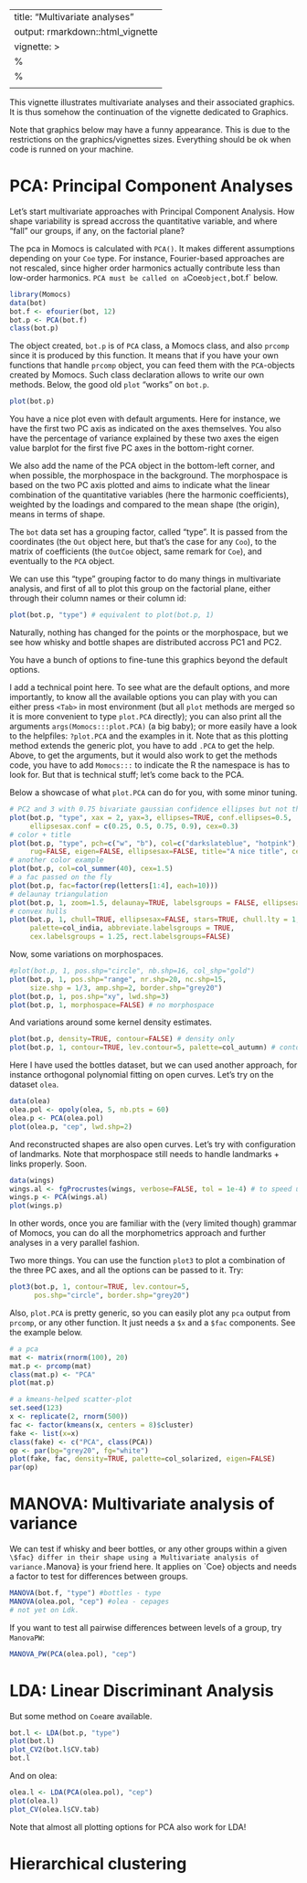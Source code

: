 
---
title: "Multivariate analyses"
output: rmarkdown::html_vignette
vignette: >
  %\VignetteEngine{knitr::rmarkdown}
  %\VignetteIndexEntry{Multivariate analyses}
  \usepackage[utf8]{inputenc}
---

This vignette illustrates multivariate analyses and their associated graphics. It is thus somehow the continuation of the vignette dedicated to Graphics.

Note that graphics below may have a funny appearance. This is due to the restrictions on the graphics/vignettes sizes. Everything should be ok when code is runned on your machine.

# PCA: Principal Component Analyses

Let's start multivariate approaches with Principal Component Analysis. How shape variability is spread accross the quantitative variable, and where "fall" our groups, if any, on the factorial plane?

The pca in Momocs is calculated with `PCA()`. It makes different assumptions depending on your `Coe` type. For instance, Fourier-based approaches are not rescaled, since higher order harmonics actually contribute less than low-order harmonics. `PCA must be called on a `Coe` object, `bot.f` below. 

```r
library(Momocs)
data(bot)
bot.f <- efourier(bot, 12)
bot.p <- PCA(bot.f)
class(bot.p)
```

The object created, `bot.p` is of `PCA` class, a Momocs class, and also `prcomp` since it is produced by this function. It means that if you have your own functions that handle `prcomp` object, you can feed them with the `PCA`-objects created by Momocs. Such class declaration allows to write our own methods. Below, the good old `plot` "works" on `bot.p`.

```r
plot(bot.p)
```

You have a nice plot even with default arguments. Here for instance, we have the first two PC axis as indicated on the axes themselves. You also have the percentage of variance explained by these two axes the eigen value barplot for the first five PC axes in the bottom-right corner.

We also add the name of the PCA object in the bottom-left corner, and when possible, the morphospace in the background. The morphospace is based on the two PC axis plotted and aims to indicate what the linear combination of the quantitative variables (here the harmonic coefficients), weighted by the loadings and compared to the mean shape (the origin), means in terms of shape.

The `bot` data set has a grouping factor, called "type". It is passed from the coordinates (the `Out` object here, but that's the case for any `Coo`), to the matrix of coefficients (the `OutCoe` object, same remark for `Coe`), and eventually to the `PCA` object.

We can use this "type" grouping factor to do many things in multivariate analysis, and first of all to plot this group on the factorial plane, either through their column names or their column id:

```r
plot(bot.p, "type") # equivalent to plot(bot.p, 1)
```

Naturally, nothing has changed for the points or the morphospace, but we see how whisky and bottle shapes are distributed accross PC1 and PC2.

You have a bunch of options to fine-tune this graphics beyond the default options. 

I add a technical point here. To see what are the default options, and more importantly, to know all the available options you can play with you can either press `<Tab>` in most environment (but all `plot` methods are merged so it is more convenient to type `plot.PCA` directly); you can also print all the arguments `args(Momocs:::plot.PCA)` (a big baby); or more easily have a look to the helpfiles: `?plot.PCA` and the examples in it. Note that as this plotting method extends the generic plot, you have to add `.PCA` to get the help. Above, to get the arguments, but it would also work to get the methods code, you have to add `Momocs:::` to indicate the R the namespace is has to look for. But that is technical stuff; let's come back to the PCA.

Below a showcase of what `plot.PCA` can do for you, with some minor tuning.

```r
# PC2 and 3 with 0.75 bivariate gaussian confidence ellipses but not their axes
plot(bot.p, "type", xax = 2, yax=3, ellipses=TRUE, conf.ellipses=0.5, 
     ellipsesax.conf = c(0.25, 0.5, 0.75, 0.9), cex=0.3)
# color + title
plot(bot.p, "type", pch=c("w", "b"), col=c("darkslateblue", "hotpink"), 
     rug=FALSE, eigen=FALSE, ellipsesax=FALSE, title="A nice title", cex=1)
# another color example
plot(bot.p, col=col_summer(40), cex=1.5)
# a fac passed on the fly
plot(bot.p, fac=factor(rep(letters[1:4], each=10)))
# delaunay triangulation
plot(bot.p, 1, zoom=1.5, delaunay=TRUE, labelsgroups = FALSE, ellipsesax=FALSE)
# convex hulls
plot(bot.p, 1, chull=TRUE, ellipsesax=FALSE, stars=TRUE, chull.lty = 1, 
     palette=col_india, abbreviate.labelsgroups = TRUE, 
     cex.labelsgroups = 1.25, rect.labelsgroups=FALSE)
```

Now, some variations on morphospaces.
```r
#plot(bot.p, 1, pos.shp="circle", nb.shp=16, col_shp="gold")
plot(bot.p, 1, pos.shp="range", nr.shp=20, nc.shp=15, 
     size.shp = 1/3, amp.shp=2, border.shp="grey20")
plot(bot.p, 1, pos.shp="xy", lwd.shp=3)
plot(bot.p, 1, morphospace=FALSE) # no morphospace
```

And variations around some kernel density estimates.
```r
plot(bot.p, density=TRUE, contour=FALSE) # density only
plot(bot.p, 1, contour=TRUE, lev.contour=5, palette=col_autumn) # contour only
```

Here I have used the bottles dataset, but we can used another approach, for instance orthogonal polynomial fitting on open curves. Let's try on the dataset `olea`.

```r
data(olea)
olea.pol <- opoly(olea, 5, nb.pts = 60)
olea.p <- PCA(olea.pol)
plot(olea.p, "cep", lwd.shp=2)
```

And reconstructed shapes are also open curves. Let's try with configuration of landmarks. Note that morphospace still needs to handle landmarks + links properly. Soon.

```r
data(wings)
wings.al <- fgProcrustes(wings, verbose=FALSE, tol = 1e-4) # to speed up
wings.p <- PCA(wings.al)
plot(wings.p)
```

In other words, once you are familiar with the (very limited though) grammar of Momocs, you can do all the morphometrics approach and further analyses in a very parallel fashion.

Two more things. You can use the function `plot3` to plot a combination of the three PC axes, and all the options can be passed to it. Try:

```r
plot3(bot.p, 1, contour=TRUE, lev.contour=5,
      pos.shp="circle", border.shp="grey20")
```

Also, `plot.PCA` is pretty generic, so you can easily plot any `pca` output from `prcomp`, or any other function. It just needs a `$x` and a `$fac` components. See the example below. 

```r
# a pca
mat <- matrix(rnorm(100), 20)
mat.p <- prcomp(mat)
class(mat.p) <- "PCA"
plot(mat.p)

# a kmeans-helped scatter-plot
set.seed(123)
x <- replicate(2, rnorm(500))
fac <- factor(kmeans(x, centers = 8)$cluster)
fake <- list(x=x)
class(fake) <- c("PCA", class(PCA))
op <- par(bg="grey20", fg="white")
plot(fake, fac, density=TRUE, palette=col_solarized, eigen=FALSE)
par(op)
```

# MANOVA: Multivariate analysis of variance
We can test if whisky and beer bottles, or any other groups within a given `\$fac} differ in their shape using a Multivariate analysis of variance. `Manova} is your friend here. It applies on `Coe} objects and needs a factor to test for differences between groups.

```r
MANOVA(bot.f, "type") #bottles - type
MANOVA(olea.pol, "cep") #olea - cepages
# not yet on Ldk.
```

If you want to test all pairwise differences between levels of a group, try `ManovaPW`:

```r
MANOVA_PW(PCA(olea.pol), "cep")
```

# LDA: Linear Discriminant Analysis
But some method on `Coe`are available.
```r
bot.l <- LDA(bot.p, "type") 
plot(bot.l)
plot_CV2(bot.l$CV.tab)
bot.l
```

And on olea:
```r
olea.l <- LDA(PCA(olea.pol), "cep")
plot(olea.l)
plot_CV(olea.l$CV.tab)
```

Note that almost all plotting options for PCA also work for LDA!

# Hierarchical clustering

